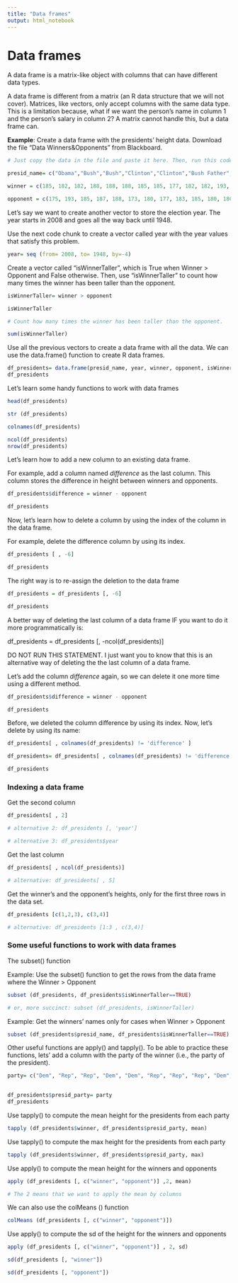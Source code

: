 ---
title: "Data frames"
output: html_notebook
---

# Data frames

A data frame is a matrix-like object with columns that can have different data types.

A data frame is different from a matrix (an R data structure that we will not cover). Matrices, like vectors, only accept columns with the same data type. This is a limitation because, what if we want the person’s name in column 1 and the person’s salary in column 2? A matrix cannot handle this, but a data frame can.

__Example__: Create a data frame with the presidents’ height data. Download the file "Data Winners&Opponents" from Blackboard.

```{r}
# Just copy the data in the file and paste it here. Then, run this code chunk to create the vectors

presid_name= c("Obama","Bush","Bush","Clinton","Clinton","Bush Father","Reagan","Reagan","Carter","Nixon","Nixon","Johnson","Kennedy","Eisenhower","Eisenhower","Truman")

winner = c(185, 182, 182, 188, 188, 188, 185, 185, 177, 182, 182, 193, 183, 179, 179, 175)

opponent = c(175, 193, 185, 187, 188, 173, 180, 177, 183, 185, 180, 180, 182, 178, 178, 173)


```

Let's say we want to create another vector to store the election year. The year starts in 2008 and goes all the way back until 1948.

Use the next code chunk to create a vector called year with the year values that satisfy this problem.

```{r}

year= seq (from= 2008, to= 1948, by=-4)

```

Create a vector called “isWinnerTaller”, which is True when Winner > Opponent and False otherwise. Then, use “isWinnerTaller” to count how many times the winner has been taller than the opponent.

```{r}

isWinnerTaller= winner > opponent

isWinnerTaller

```

```{r}
# Count how many times the winner has been taller than the opponent.

sum(isWinnerTaller)

```

Use all the previous vectors to create a data frame with all the data. We can use the data.frame() function to create R data frames.

```{r}

df_presidents= data.frame(presid_name, year, winner, opponent, isWinnerTaller)
df_presidents

```

Let's learn some handy functions to work with data frames

```{r}
head(df_presidents)

```

```{r}
str (df_presidents)

```

```{r}
colnames(df_presidents)

```

```{r}
ncol(df_presidents)
nrow(df_presidents)
```

Let's learn how to add a new column to an existing data frame.

For example, add a column named _difference_ as the last column. This column stores the difference in height between winners and opponents.

```{r}
df_presidents$difference = winner - opponent

```

```{r}
df_presidents
```

Now, let's learn how to delete a column by using the index of the column in the data frame.

For example, delete the difference column by using its index.

```{r}
df_presidents [ , -6]


```

```{r}

df_presidents

```

The right way is to re-assign the deletion to the data frame

```{r}
df_presidents = df_presidents [, -6]
```

```{r}
df_presidents

```

A better way of deleting the last column of a data frame IF you want to do it more programmatically is:

df_presidents = df_presidents [, -ncol(df_presidents)]

DO NOT RUN THIS STATEMENT. I just want you to know that this is an alternative way of deleting the the last column of a data frame.


Let's add the column _difference_ again, so we can delete it one more time using a different method.

```{r}
df_presidents$difference = winner - opponent

```

```{r}

df_presidents
```


Before, we deleted the column difference by using its index. Now, let's delete by using its name:

```{r}

df_presidents[ , colnames(df_presidents) != 'difference' ]

```

```{r}

df_presidents= df_presidents[ , colnames(df_presidents) != 'difference' ]

```

```{r}

df_presidents

```

### Indexing a data frame

Get the second column

```{r}

df_presidents[ , 2]

# alternative 2: df_presidents [, 'year']

# alternative 3: df_presidents$year

```

Get the last column

```{r}
df_presidents[ , ncol(df_presidents)]

# alternative: df_presidents[ , 5]

```


Get the winner’s and the opponent’s heights, only for the first three rows in the data set. 

```{r}
df_presidents [c(1,2,3), c(3,4)]

# alternative: df_presidents [1:3 , c(3,4)]

```

### Some useful functions to work with data frames

The subset() function

Example: Use the subset() function to get the rows from the data frame where the Winner > Opponent

```{r}

subset (df_presidents, df_presidents$isWinnerTaller==TRUE)

# or, more succinct: subset (df_presidents, isWinnerTaller)

```

Example: Get the winners’ names only for cases when Winner > Opponent

```{r}
subset (df_presidents$presid_name, df_presidents$isWinnerTaller==TRUE)

```

Other useful functions are apply() and tapply(). To be able to practice these functions, lets' add a column with the party of the winner (i.e., the party of the president).

```{r}

party= c("Dem", "Rep", "Rep", "Dem", "Dem", "Rep", "Rep", "Rep", "Dem","Rep","Rep","Dem","Dem","Rep","Rep","Dem")
  
```

```{r}

df_presidents$presid_party= party
df_presidents

```


Use tapply() to compute the mean height for the presidents from each party

```{r}
tapply (df_presidents$winner, df_presidents$presid_party, mean)

```

Use tapply() to compute the max height for the presidents from each party

```{r}
tapply (df_presidents$winner, df_presidents$presid_party, max)

```

Use apply() to compute the mean height for the winners and opponents

```{r}
apply (df_presidents [, c("winner", "opponent")] ,2, mean)

# The 2 means that we want to apply the mean by columns

```

We can also use the colMeans () function

```{r}
colMeans (df_presidents [, c("winner", "opponent")])
```

Use apply() to compute the sd of the height for the winners and opponents

```{r}
apply (df_presidents [, c("winner", "opponent")] , 2, sd)

```
```{r}
sd(df_presidents [, "winner"])

```

```{r}
sd(df_presidents [, "opponent"])
```






